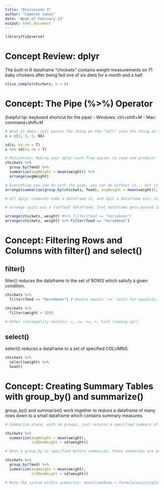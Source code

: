 ---
title: "Discussion 3"
author: "Cameron Jones"
date: 'Week of February 13'
output: html_document
---

```{r, echo = FALSE, message = FALSE, warning = FALSE}
library(tidyverse)
```

# Concept Review: dplyr

The built-in R dataframe "chickwts" contains weight measurements on 71 baby chickens after being fed one of six diets for a month and a half. 

```{r}
slice_sample(chickwts, n = 8)
```

# Concept: The Pipe (%>%) Operator

(helpful tip: keyboard shortcut for the pipe)
- Windows: ctrl+shift+M
- Mac: command+shift+M

```{r}
# What it does: Just passes the thing on the "left" into the thing on the "right" as the first argument
x = c(2, 3, 5, NA)

sd(x, na.rm = T)
x %>% sd(na.rm = T)
```

```{r}
# Motivation: Making your dplyr work flow easier to read and produce!
chickwts %>% 
  group_by(feed) %>% 
  summarize(avgWeight = mean(weight)) %>% 
  arrange(avgWeight)

# Everything you can do with the pipe, you can do without it... but it's ugly and difficult to write
arrange(summarize(group_by(chickwts, feed), avgWeight = mean(weight)), avgWeight)
```

```{r}
# All dplyr commands take a dataframe in, and spit a dataframe out; so they can be connected with the pipe!

# arrange spits out a (sorted) dataframe; that dataframe gets passed in as the first argument to filter

arrange(chickwts, weight) #%>% filter(feed == "horsebean")
arrange(chickwts, weight) %>% filter(feed == "horsebean")
```

# Concept: Filtering Rows and Columns with filter() and select()

## filter()

filter() reduces the dataframe to the set of ROWS which satisfy a given condition.

```{r}
chickwts %>% 
  filter(feed == "horsebean") # Double equals '==' tests for equality.

chickwts %>% 
  filter(weight > 320)

# Other (in)equality testers: <, <=, >=, >, %in% (coming up!)
```

## select()

select() reduces a dataframe to a set of specified COLUMNS.

```{r}
chickwts %>% 
  select(weight) %>% 
  head()
```


# Concept: Creating Summary Tables with group_by() and summarize()

group_by() and summarize() work together to reduce a dataframe of many rows down to a small dataframe which contains summary measures.

```{r}

# Summarize alone, with no groups, just returns a specified summary of the entire dataframe

chickwts %>% 
  summarize(avgWeight = mean(weight),
            stdDevWeight = sd(weight))

# When a group_by is specified before summarize, those summaries are provided within each group

chickwts %>% 
  group_by(feed) %>% 
  summarize(avgWeight = mean(weight),
            stdDevWeight = sd(weight))  

# Note the syntax within summarize: newColumnName = formula(existingColumn)

```

